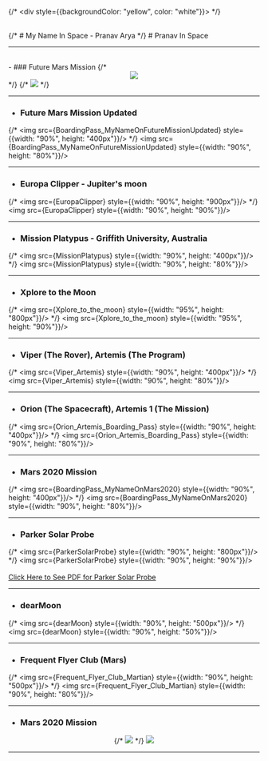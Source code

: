 
{/* <div style={{backgroundColor: "yellow", color: "white"}}> */}
<div style={{color: "white"}}>
<br/>
{/* # My Name In Space - Pranav Arya */}
# Pranav In Space
<hr/>
<br/>
- ### Future Mars Mission
{/* <center><img src={ImageP} style={{width: "80%", height: "400px"}}/></center> */}
{/* <img src={BoardingPass_MyNameOnFutureMission} style={{width: "90%", height: "400px"}}/> */}
<img src={BoardingPass_MyNameOnFutureMission} alt="" style={{width: "90%", height: "80%"}}/>
<hr/>

- ### Future Mars Mission Updated
{/* <img src={BoardingPass_MyNameOnFutureMissionUpdated} style={{width: "90%", height: "400px"}}/> */}
<img src={BoardingPass_MyNameOnFutureMissionUpdated} style={{width: "90%", height: "80%"}}/>
<hr/>

- ### Europa Clipper - Jupiter's moon
{/* <img src={EuropaClipper} style={{width: "90%", height: "900px"}}/> */}
<img src={EuropaClipper} style={{width: "90%", height: "90%"}}/>
<hr/>

- ### Mission Platypus - Griffith University, Australia
{/* <img src={MissionPlatypus} style={{width: "90%", height: "400px"}}/> */}
<img src={MissionPlatypus} style={{width: "90%", height: "80%"}}/>
<hr/>

- ### Xplore to the Moon
{/* <img src={Xplore_to_the_moon} style={{width: "95%", height: "800px"}}/> */}
<img src={Xplore_to_the_moon} style={{width: "95%", height: "90%"}}/>
<hr/>

- ### Viper (The Rover), Artemis (The Program)
{/* <img src={Viper_Artemis} style={{width: "90%", height: "400px"}}/> */}
<img src={Viper_Artemis} style={{width: "90%", height: "80%"}}/>
<hr/>

- ### Orion (The Spacecraft), Artemis 1 (The Mission)
{/* <img src={Orion_Artemis_Boarding_Pass} style={{width: "90%", height: "400px"}}/> */}
<img src={Orion_Artemis_Boarding_Pass} style={{width: "90%", height: "80%"}}/>
<hr/>

- ### Mars 2020 Mission
{/* <img src={BoardingPass_MyNameOnMars2020} style={{width: "90%", height: "400px"}}/> */}
<img src={BoardingPass_MyNameOnMars2020} style={{width: "90%", height: "80%"}}/>
<hr/>

- ### Parker Solar Probe
{/* <img src={ParkerSolarProbe} style={{width: "90%", height: "800px"}}/> */}
<img src={ParkerSolarProbe} style={{width: "90%", height: "90%"}}/>
<br/>
<br/>
<a href={ParkerSolarProbePDF} target="_blank">Click Here to See PDF for Parker Solar Probe</a>
<hr/>

- ### dearMoon
{/* <img src={dearMoon} style={{width: "90%", height: "500px"}}/> */}
<img src={dearMoon} style={{width: "90%", height: "50%"}}/>
<hr/>

- ### Frequent Flyer Club (Mars)
{/* <img src={Frequent_Flyer_Club_Martian} style={{width: "90%", height: "500px"}}/> */}
<img src={Frequent_Flyer_Club_Martian} style={{width: "90%", height: "80%"}}/>
<hr/>

- ### Mars 2020 Mission
<center>
{/* <img src={mars2020} style={{width: "40%", height: "400px"}}/> */}
<img src={mars2020} style={{width: "40%", height: "50%"}}/>
</center>
<hr/>

</div>